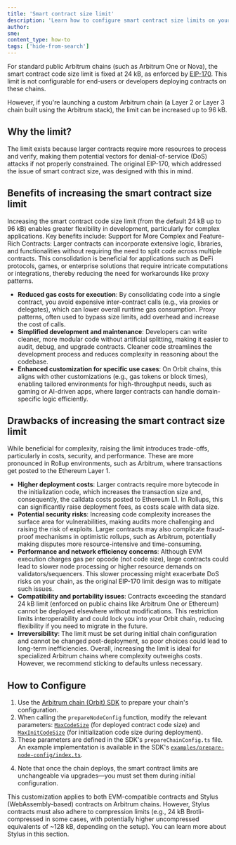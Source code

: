 ```yaml
---
title: 'Smart contract size limit'
description: 'Learn how to configure smart contract size limits on your Arbitrum chain'
author:
sme:
content_type: how-to
tags: ['hide-from-search']
---
```


For standard public Arbitrum chains (such as Arbitrum One or Nova), the smart contract code size limit is fixed at 24 kB, as enforced by [EIP-170](https://eips.ethereum.org/EIPS/eip-170). This limit is not configurable for end-users or developers deploying contracts on these chains.

However, if you're launching a custom Arbitrum chain (a Layer 2 or Layer 3 chain built using the Arbitrum stack), the limit can be increased up to 96 kB.

## Why the limit?

The limit exists because larger contracts require more resources to process and verify, making them potential vectors for denial-of-service (DoS) attacks if not properly constrained. The original EIP-170, which addressed the issue of smart contract size, was designed with this in mind.

## Benefits of increasing the smart contract size limit

Increasing the smart contract code size limit (from the default 24 kB up to 96 kB) enables greater flexibility in development, particularly for complex applications. Key benefits include:
Support for More Complex and Feature-Rich Contracts: Larger contracts can incorporate extensive logic, libraries, and functionalities without requiring the need to split code across multiple contracts. This consolidation is beneficial for applications such as DeFi protocols, games, or enterprise solutions that require intricate computations or integrations, thereby reducing the need for workarounds like proxy patterns.

- **Reduced gas costs for execution**: By consolidating code into a single contract, you avoid expensive inter-contract calls (e.g., via proxies or delegates), which can lower overall runtime gas consumption. Proxy patterns, often used to bypass size limits, add overhead and increase the cost of calls.
- **Simplified development and maintenance**: Developers can write cleaner, more modular code without artificial splitting, making it easier to audit, debug, and upgrade contracts. Cleaner code streamlines the development process and reduces complexity in reasoning about the codebase.
- **Enhanced customization for specific use cases**: On Orbit chains, this aligns with other customizations (e.g., gas tokens or block times), enabling tailored environments for high-throughput needs, such as gaming or AI-driven apps, where larger contracts can handle domain-specific logic efficiently.

## Drawbacks of increasing the smart contract size limit

While beneficial for complexity, raising the limit introduces trade-offs, particularly in costs, security, and performance. These are more pronounced in Rollup environments, such as Arbitrum, where transactions get posted to the Ethereum Layer 1.

- **Higher deployment costs**: Larger contracts require more bytecode in the initialization code, which increases the transaction size and, consequently, the calldata costs posted to Ethereum L1. In Rollups, this can significantly raise deployment fees, as costs scale with data size.
- **Potential security risks**: Increasing code complexity increases the surface area for vulnerabilities, making audits more challenging and raising the risk of exploits. Larger contracts may also complicate fraud-proof mechanisms in optimistic rollups, such as Arbitrum, potentially making disputes more resource-intensive and time-consuming.
- **Performance and network efficiency concerns**: Although EVM execution charges gas per opcode (not code size), large contracts could lead to slower node processing or higher resource demands on validators/sequencers. This slower processing might exacerbate DoS risks on your chain, as the original EIP-170 limit design was to mitigate such issues.
- **Compatibility and portability issues**: Contracts exceeding the standard 24 kB limit (enforced on public chains like Arbitrum One or Ethereum) cannot be deployed elsewhere without modifications. This restriction limits interoperability and could lock you into your Orbit chain, reducing flexibility if you need to migrate in the future.
- **Irreversibility**: The limit must be set during initial chain configuration and cannot be changed post-deployment, so poor choices could lead to long-term inefficiencies.
  Overall, increasing the limit is ideal for specialized Arbitrum chains where complexity outweighs costs. However, we recommend sticking to defaults unless necessary.

## How to Configure

1. Use the [Arbitrum chain (Orbit) SDK](https://github.com/OffchainLabs/arbitrum-orbit-sdk) to prepare your chain's configuration.
2. When calling the `prepareNodeConfig` function, modify the relevant parameters: [`MaxCodeSize`](https://github.com/OffchainLabs/arbitrum-orbit-sdk/blob/9fd3d39504832f94a31d9c5773f4514bd7be6eee/src/prepareChainConfig.ts#L29) (for deployed contract code size) and [`MaxInitCodeSize`](https://github.com/OffchainLabs/arbitrum-orbit-sdk/blob/9fd3d39504832f94a31d9c5773f4514bd7be6eee/src/prepareChainConfig.ts#L30) (for initialization code size during deployment).
3. These parameters are defined in the SDK's `prepareChainConfig.ts` file. An example implementation is available in the SDK's [`examples/prepare-node-config/index.ts`](https://github.com/OffchainLabs/arbitrum-orbit-sdk/blob/main/src/prepareChainConfig.ts#L29).
<!-- I'm not sure this example above in #3 is correct -->
4. Note that once the chain deploys, the smart contract limits are unchangeable via upgrades—you must set them during initial configuration.

This customization applies to both EVM-compatible contracts and Stylus (WebAssembly-based) contracts on Arbitrum chains. However, Stylus contracts must also adhere to compression limits (e.g., 24 kB Brotli-compressed in some cases, with potentially higher uncompressed equivalents of ~128 kB, depending on the setup). You can learn more about Stylus in this section.
